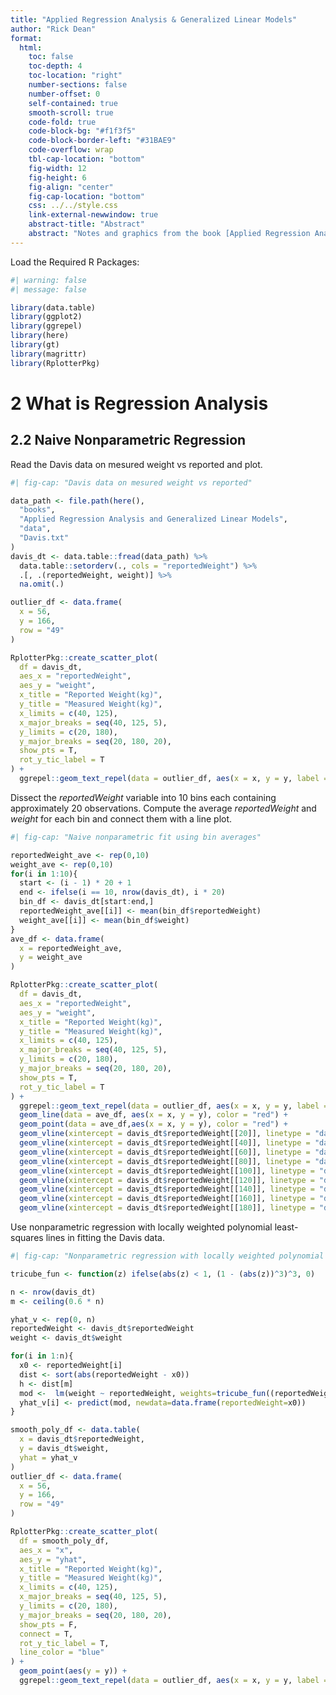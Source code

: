 ```yaml
---
title: "Applied Regression Analysis & Generalized Linear Models"
author: "Rick Dean"
format: 
  html:
    toc: false
    toc-depth: 4
    toc-location: "right"
    number-sections: false
    number-offset: 0
    self-contained: true
    smooth-scroll: true
    code-fold: true
    code-block-bg: "#f1f3f5"
    code-block-border-left: "#31BAE9"
    code-overflow: wrap
    tbl-cap-location: "bottom"
    fig-width: 12
    fig-height: 6
    fig-align: "center"
    fig-cap-location: "bottom"
    css: ../../style.css
    link-external-newwindow: true
    abstract-title: "Abstract"
    abstract: "Notes and graphics from the book [Applied Regression Analysis and Generalized Linear Models](https://www.john-fox.ca/AppliedRegression/index.html) by John Fox. The following R script is following Chapter 2 'What is Regression Analysis'"
---
```



::: topic
Load the Required R Packages:
:::

```r
#| warning: false
#| message: false

library(data.table)
library(ggplot2)
library(ggrepel)
library(here)
library(gt)
library(magrittr)
library(RplotterPkg)
```

# 2 What is Regression Analysis

## 2.2 Naive Nonparametric Regression

::: topic
Read the Davis data on mesured weight vs reported and plot.
:::
```r
#| fig-cap: "Davis data on mesured weight vs reported"

data_path <- file.path(here(),
  "books",
  "Applied Regression Analysis and Generalized Linear Models",
  "data", 
  "Davis.txt"
)
davis_dt <- data.table::fread(data_path) %>%
  data.table::setorderv(., cols = "reportedWeight") %>%
  .[, .(reportedWeight, weight)] %>% 
  na.omit(.)

outlier_df <- data.frame(
  x = 56,
  y = 166,
  row = "49"
)

RplotterPkg::create_scatter_plot(
  df = davis_dt,
  aes_x = "reportedWeight",
  aes_y = "weight",
  x_title = "Reported Weight(kg)",
  y_title = "Measured Weight(kg)",
  x_limits = c(40, 125),
  x_major_breaks = seq(40, 125, 5),
  y_limits = c(20, 180),
  y_major_breaks = seq(20, 180, 20),
  show_pts = T,
  rot_y_tic_label = T
) +
  ggrepel::geom_text_repel(data = outlier_df, aes(x = x, y = y, label = row))
```

::: topic 
Dissect the *reportedWeight* variable into 10 bins each containing approximately 20 observations. Compute the average *reportedWeight* and *weight* for each bin and connect them with a line plot.
:::
```r
#| fig-cap: "Naive nonparametric fit using bin averages"

reportedWeight_ave <- rep(0,10)
weight_ave <- rep(0,10)
for(i in 1:10){
  start <- (i - 1) * 20 + 1
  end <- ifelse(i == 10, nrow(davis_dt), i * 20)
  bin_df <- davis_dt[start:end,]
  reportedWeight_ave[[i]] <- mean(bin_df$reportedWeight)
  weight_ave[[i]] <- mean(bin_df$weight)
}
ave_df <- data.frame(
  x = reportedWeight_ave,
  y = weight_ave
)

RplotterPkg::create_scatter_plot(
  df = davis_dt,
  aes_x = "reportedWeight",
  aes_y = "weight",
  x_title = "Reported Weight(kg)",
  y_title = "Measured Weight(kg)",
  x_limits = c(40, 125),
  x_major_breaks = seq(40, 125, 5),
  y_limits = c(20, 180),
  y_major_breaks = seq(20, 180, 20),
  show_pts = T,
  rot_y_tic_label = T
) +
  ggrepel::geom_text_repel(data = outlier_df, aes(x = x, y = y, label = row)) +
  geom_line(data = ave_df, aes(x = x, y = y), color = "red") +
  geom_point(data = ave_df,aes(x = x, y = y), color = "red") +
  geom_vline(xintercept = davis_dt$reportedWeight[[20]], linetype = "dashed", color = "blue", size = 0.8) +
  geom_vline(xintercept = davis_dt$reportedWeight[[40]], linetype = "dashed", color = "blue", size = 0.8) +
  geom_vline(xintercept = davis_dt$reportedWeight[[60]], linetype = "dashed", color = "blue", size = 0.8) +
  geom_vline(xintercept = davis_dt$reportedWeight[[80]], linetype = "dashed", color = "blue", size = 0.8) +
  geom_vline(xintercept = davis_dt$reportedWeight[[100]], linetype = "dashed", color = "blue", size = 0.8) +
  geom_vline(xintercept = davis_dt$reportedWeight[[120]], linetype = "dashed", color = "blue", size = 0.8) +
  geom_vline(xintercept = davis_dt$reportedWeight[[140]], linetype = "dashed", color = "blue", size = 0.8) +
  geom_vline(xintercept = davis_dt$reportedWeight[[160]], linetype = "dashed", color = "blue", size = 0.8) +
  geom_vline(xintercept = davis_dt$reportedWeight[[180]], linetype = "dashed", color = "blue", size = 0.8) 


```

::: topic 
Use nonparametric regression with locally weighted polynomial least-squares lines in fitting the Davis data.
:::
```r
#| fig-cap: "Nonparametric regression with locally weighted polynomial least-squares"

tricube_fun <- function(z) ifelse(abs(z) < 1, (1 - (abs(z))^3)^3, 0)

n <- nrow(davis_dt)
m <- ceiling(0.6 * n)

yhat_v <- rep(0, n)
reportedWeight <- davis_dt$reportedWeight
weight <- davis_dt$weight

for(i in 1:n){
  x0 <- reportedWeight[i]
  dist <- sort(abs(reportedWeight - x0))
  h <- dist[m]
  mod <-  lm(weight ~ reportedWeight, weights=tricube_fun((reportedWeight - x0)/h))
  yhat_v[i] <- predict(mod, newdata=data.frame(reportedWeight=x0))
}

smooth_poly_df <- data.table(
  x = davis_dt$reportedWeight,
  y = davis_dt$weight,
  yhat = yhat_v
)
outlier_df <- data.frame(
  x = 56,
  y = 166,
  row = "49"
)

RplotterPkg::create_scatter_plot(
  df = smooth_poly_df,
  aes_x = "x",
  aes_y = "yhat",
  x_title = "Reported Weight(kg)",
  y_title = "Measured Weight(kg)",
  x_limits = c(40, 125),
  x_major_breaks = seq(40, 125, 5),
  y_limits = c(20, 180),
  y_major_breaks = seq(20, 180, 20),
  show_pts = F,
  connect = T,
  rot_y_tic_label = T,
  line_color = "blue"
) +
  geom_point(aes(y = y)) +
  ggrepel::geom_text_repel(data = outlier_df, aes(x = x, y = y, label = row))
```

